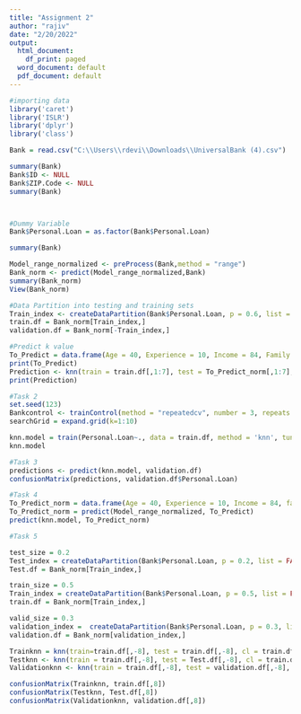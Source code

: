 ```yaml
---
title: "Assignment 2"
author: "rajiv"
date: "2/20/2022"
output:
  html_document:
    df_print: paged
  word_document: default
  pdf_document: default
---
```


```r
#importing data
library('caret')
library('ISLR')
library('dplyr')
library('class')

Bank = read.csv("C:\\Users\\rdevi\\Downloads\\UniversalBank (4).csv")

summary(Bank)
Bank$ID <- NULL
Bank$ZIP.Code <- NULL
summary(Bank)



#Dummy Variable
Bank$Personal.Loan = as.factor(Bank$Personal.Loan)

summary(Bank)

Model_range_normalized <- preProcess(Bank,method = "range")
Bank_norm <- predict(Model_range_normalized,Bank)
summary(Bank_norm)
View(Bank_norm)

#Data Partition into testing and training sets
Train_index <- createDataPartition(Bank$Personal.Loan, p = 0.6, list = FALSE)
train.df = Bank_norm[Train_index,]
validation.df = Bank_norm[-Train_index,]

#Predict k value
To_Predict = data.frame(Age = 40, Experience = 10, Income = 84, Family = 2, CCAvg = 2, Education = 1, Mortgage = 0, Securities.Account = 0, CD.Account = 0, Online = 1, CreditCard = 1)
print(To_Predict)
Prediction <- knn(train = train.df[,1:7], test = To_Predict_norm[,1:7], cl = train.df$Personal.Loan, k = 1)
print(Prediction)

#Task 2
set.seed(123)
Bankcontrol <- trainControl(method = "repeatedcv", number = 3, repeats = 2)
searchGrid = expand.grid(k=1:10)

knn.model = train(Personal.Loan~., data = train.df, method = 'knn', tuneGrid = searchGrid, trControl = Bankcontrol)
knn.model

#Task 3
predictions <- predict(knn.model, validation.df)
confusionMatrix(predictions, validation.df$Personal.Loan)

#Task 4
To_Predict_norm = data.frame(Age = 40, Experience = 10, Income = 84, family = 2, CCAvg = 2, Education = 1, Mortgage = 0, Securities.Account = 0, CD.Account = 0, Online = 1, CreditCard = 1)
To_Predict_norm = predict(Model_range_normalized, To_Predict)
predict(knn.model, To_Predict_norm)

#Task 5

test_size = 0.2
Test_index = createDataPartition(Bank$Personal.Loan, p = 0.2, list = FALSE)
Test.df = Bank_norm[Train_index,]

train_size = 0.5
Train_index = createDataPartition(Bank$Personal.Loan, p = 0.5, list = FALSE)
train.df = Bank_norm[Train_index,]

valid_size = 0.3
validation_index =  createDataPartition(Bank$Personal.Loan, p = 0.3, list = FALSE)
validation.df = Bank_norm[validation_index,]

Trainknn = knn(train=train.df[,-8], test = train.df[,-8], cl = train.df[,8], k =3)
Testknn <- knn(train = train.df[,-8], test = Test.df[,-8], cl = train.df[,8], k =3)
Validationknn <- knn(train = train.df[,-8], test = validation.df[,-8], cl = train.df[,8], k =3)

confusionMatrix(Trainknn, train.df[,8])
confusionMatrix(Testknn, Test.df[,8])  
confusionMatrix(Validationknn, validation.df[,8])
```

